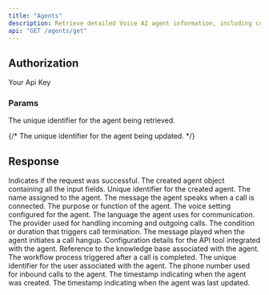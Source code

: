 ```yaml
---
title: "Agents"
description: Retrieve detailed Voice AI agent information, including configuration, status, and tasks, using Svalync's API.
api: "GET /agents/get"
---
```

####


## Authorization

<ParamField header="x-api-key" type="string" required>
  Your Api Key
</ParamField>


### Params
<ParamField query="id" type="string" required="true">
  The unique identifier for the agent being retrieved.
</ParamField>

{/* <ParamField body="agentId" type="string" required="true">
  The unique identifier for the agent being updated.
</ParamField> */}


## Response
<ResponseField name="response" type="array">
 <Expandable title="properties">
<ResponseField name="success" type="boolean">
  Indicates if the request was successful.
  
</ResponseField>
<ResponseField name="data" type="object">
  The created agent object containing all the input fields.
<Expandable title="properties">
  <ResponseField name="id" type="string">
    Unique identifier for the created agent.
  </ResponseField>
  <ResponseField name="name" type="string">
    The name assigned to the agent.
  </ResponseField>
  <ResponseField name="welcomeMessage" type="string">
    The message the agent speaks when a call is connected.
  </ResponseField>
  <ResponseField name="task" type="string">
    The purpose or function of the agent.
  </ResponseField>
  <ResponseField name="voice" type="string">
    The voice setting configured for the agent.
  </ResponseField>
  <ResponseField name="language" type="string">
    The language the agent uses for communication.
  </ResponseField>
  <ResponseField name="telephonyProvider" type="12333">
    The provider used for handling incoming and outgoing calls.
  </ResponseField>
  <ResponseField name="callTermination" type="integer">
    The condition or duration that triggers call termination.
  </ResponseField>
  <ResponseField name="hangupMessage" type="string">
    The message played when the agent initiates a call hangup.
  </ResponseField>
  <ResponseField name="apiTool" type="json">
    Configuration details for the API tool integrated with the agent.
  </ResponseField>
  <ResponseField name="knowledgeBase" type="string">
    Reference to the knowledge base associated with the agent.
  </ResponseField>
  <ResponseField name="workflow" type="string">
    The workflow process triggered after a call is completed.
  </ResponseField>
  <ResponseField name="userId" type="string">
    The unique identifier for the user associated with the agent.
  </ResponseField>
  <ResponseField name="inboundPhoneNumber" type="number">
    The phone number used for inbound calls to the agent.
  </ResponseField>
  <ResponseField name="createdAt" type="number">
    The timestamp indicating when the agent was created.
  </ResponseField>
  <ResponseField name="updatedAt" type="number">
    The timestamp indicating when the agent was last updated.
  </ResponseField>
 </Expandable>
</ResponseField> 

  </Expandable>
</ResponseField>


